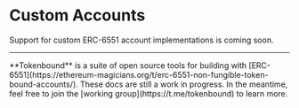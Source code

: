 
# Custom Accounts

Support for custom ERC-6551 account implementations is coming soon.

---

<Callout emoji="✍🏽">
  **Tokenbound** is a suite of open source tools for building with
  [ERC-6551](https://ethereum-magicians.org/t/erc-6551-non-fungible-token-bound-accounts/).
  These docs are still a work in progress. In the meantime, feel free to join
  the [working group](https://t.me/tokenbound) to learn more.
</Callout>
